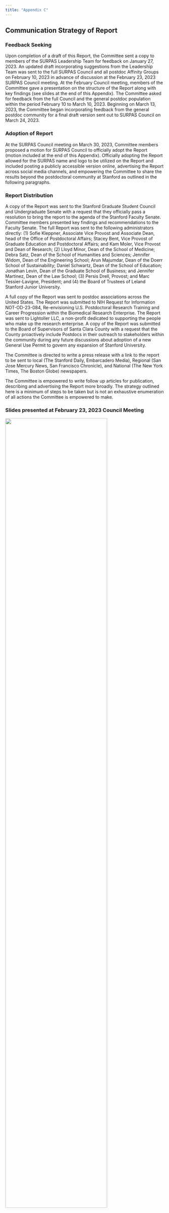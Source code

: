```yaml
---
title: "Appendix C"
---
```


## Communication Strategy of Report

### Feedback Seeking
Upon completion of a draft of this Report, the Committee sent a copy to members of the SURPAS Leadership Team for feedback on January 27, 2023. An updated draft incorporating suggestions from the Leadership Team was sent to the full SURPAS Council and all postdoc Affinity Groups on February 10, 2023 in advance of discussion at the February 23, 2023 SURPAS Council meeting. At the February Council meeting, members of the Committee gave a presentation on the structure of the Report along with key findings (see slides at the end of this Appendix). The Committee asked for feedback from the full Council and the general postdoc population within the period February 10 to March 10, 2023. Beginning on March 13, 2023, the Committee began incorporating feedback from the general postdoc community for a final draft version sent out to SURPAS Council on March 24, 2023.

### Adoption of Report
At the SURPAS Council meeting on March 30, 2023, Committee members proposed a motion for SURPAS Council to officially adopt the Report (motion included at the end of this Appendix). Officially adopting the Report allowed for the SURPAS name and logo to be utilized on the Report and included posting a publicly accessible version online, advertising the Report across social media channels, and empowering the Committee to share the results beyond the postdoctoral community at Stanford as outlined in the following paragraphs.

### Report Distribution
A copy of the Report was sent to the Stanford Graduate Student Council and Undergraduate Senate with a request that they officially pass a resolution to bring the report to the agenda of the Stanford Faculty Senate. Committee members presented key findings and recommendations to the Faculty Senate. The full Report was sent to the following administrators directly: (1) Sofie Kleppner, Associate Vice Provost and Associate Dean, head of the Office of Postdoctoral Affairs; Stacey Bent, Vice Provost of Graduate Education and Postdoctoral Affairs; and Kam Moler, Vice Provost and Dean of Research; (2) Lloyd Minor, Dean of the School of Medicine; Debra Satz, Dean of the School of Humanities and Sciences; Jennifer Widom, Dean of the Engineering School; Arun Majumdar, Dean of the Doerr School of Sustainability; Daniel Schwartz, Dean of the School of Education; Jonathan Levin, Dean of the Graduate School of Business; and Jennifer Martinez, Dean of the Law School; (3) Persis Drell, Provost; and Marc Tessier-Lavigne, President; and (4) the Board of Trustees of Leland Stanford Junior University.

A full copy of the Report was sent to postdoc associations across the United States. The Report was submitted to NIH Request for Information NOT-OD-23-084, Re-envisioning U.S. Postdoctoral Research Training and Career Progression within the Biomedical Research Enterprise. The Report was sent to Lightoller LLC, a non-profit dedicated to supporting the people who make up the research enterprise. A copy of the Report was submitted to the Board of Supervisors of Santa Clara County with a request that the County proactively include Postdocs in their outreach to stakeholders within the community during any future discussions about adoption of a new General Use Permit to govern any expansion of Stanford University.

The Committee is directed to write a press release with a link to the report to be sent to local (The Stanford Daily, Embarcadero Media), Regional (San Jose Mercury News, San Francisco Chronicle), and National (The New York Times, The Boston Globe) newspapers. 

The Committee is empowered to write follow up articles for publication, describing and advertising the Report more broadly. The strategy outlined here is a minimum of steps to be taken but is not an exhaustive enumeration of all actions the Committee is empowered to make.


### Slides presented at February 23, 2023 Council Meeting

![](images/CouncilMeeting_Slides_1-12.png){#fig-council_slides1 width=80%}

![](images/CouncilMeeting_Slides_13-25.png){#fig-council_slides2 width=80%}

### Motion to Adopt Long Range Planning Report

**Introduced at March 30, 2023 SURPAS Council Meeting**

Author: Tim M on behalf of the Long Range Planning Committee

WHEREAS postdocs play an integral role in the research and teaching missions of the university,

WHEREAS postdocs have been self-organized at Stanford since at least 1998, with SURPAS Council being our elected representatives,

WHEREAS there has not been a comprehensive vision of the past, present, and future of postdocs at Stanford,

WHEREAS SURPAS Council created the Long Range Planning Committee as outlined in Article II Section 5 of our bylaws to build a community-oriented vision for the present and future of postdocs at Stanford,

WHEREAS the Long Range Planning Committee released a final Report on the results of that process and has worked to incorporate feedback from the broader postdoctoral community,

WHEREAS Stanford has a commitment to shared governance as demonstrated by the existence of mechanisms for undergraduates and graduate students to raise a topic to the Faculty Senate agenda via a joint resolution by GSC and the Undergraduate Senate,

WHEREAS postdocs have no official mechanism to raise a topic to the Faculty Senate agenda,

THEREFORE BE IT RESOLVED BY THE 2022-2023 SURPAS COUNCIL:

THAT SURPAS Council officially adopts the Report of the Long Range Planning Committee and commits to publicizing it as outlined in Appendix C: Communication Strategy of Report,

THAT adoption of the Report enables the use of the SURPAS name, logo, and social media accounts in publicizing the Report,

THAT we call on GSC and the Undergraduate Senate to pass joint resolutions in support of postdocs to bring the Report to the agenda of the Faculty Senate,

THAT we call on the Faculty Senate to create a structure whereby postdocs are formally able to raise topics on the body’s agenda,

AND BE IT FINALLY RESOLVED THAT we call on Stanford University to work together in good faith with postdocs to achieve the vision laid out in the entirety of the Report and highlighted in the Executive Summary.

